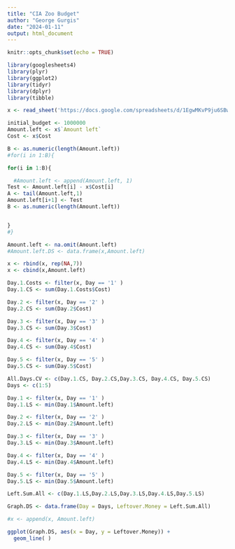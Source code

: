 ```yaml
---
title: "CIA Zoo Budget"
author: "George Gurgis"
date: "2024-01-11"
output: html_document
---
```


```r
knitr::opts_chunk$set(echo = TRUE)
```

```r
library(googlesheets4)
library(plyr)
library(ggplot2)
library(tidyr)
library(dplyr)
library(tibble)

```


```r
x <- read_sheet('https://docs.google.com/spreadsheets/d/1EgwMKvP9ju6SBwk_ZKQm6iMiUkt8ySk6d3U01ryJ3Tc/edit?usp=sharing')

initial_budget <- 1000000
Amount.left <- x$`Amount left`
Cost <- x$Cost
```


```r
B <- as.numeric(length(Amount.left))  
#for(i in 1:B){

for(i in 1:B){

  #Amount.left <- append(Amount.left, 1)
Test <- Amount.left[i] - x$Cost[i]
A <- tail(Amount.left,1)
Amount.left[i+1] <- Test
B <- as.numeric(length(Amount.left))


}
#}

Amount.left <- na.omit(Amount.left)
#Amount.left.DS <- data.frame(x,Amount.left)

x <- rbind(x, rep(NA,7))
x <- cbind(x,Amount.left)

Day.1.Costs <- filter(x, Day == '1' )
Day.1.CS <- sum(Day.1.Costs$Cost)

Day.2 <- filter(x, Day == '2' )
Day.2.CS <- sum(Day.2$Cost)

Day.3 <- filter(x, Day == '3' )
Day.3.CS <- sum(Day.3$Cost)

Day.4 <- filter(x, Day == '4' )
Day.4.CS <- sum(Day.4$Cost)

Day.5 <- filter(x, Day == '5' )
Day.5.CS <- sum(Day.5$Cost)

All.Days.CV <- c(Day.1.CS, Day.2.CS,Day.3.CS, Day.4.CS, Day.5.CS)
Days <- c(1:5)

Day.1 <- filter(x, Day == '1' )
Day.1.LS <- min(Day.1$Amount.left)

Day.2 <- filter(x, Day == '2' )
Day.2.LS <- min(Day.2$Amount.left)

Day.3 <- filter(x, Day == '3' )
Day.3.LS <- min(Day.3$Amount.left)

Day.4 <- filter(x, Day == '4' )
Day.4.LS <- min(Day.4$Amount.left)

Day.5 <- filter(x, Day == '5' )
Day.5.LS <- min(Day.5$Amount.left)

Left.Sum.All <- c(Day.1.LS,Day.2.LS,Day.3.LS,Day.4.LS,Day.5.LS)

Graph.DS <- data.frame(Day = Days, Leftover.Money = Left.Sum.All)

#x <- append(x, Amount.left)
```



```r
ggplot(Graph.DS, aes(x = Day, y = Leftover.Money)) +
  geom_line( )
```
